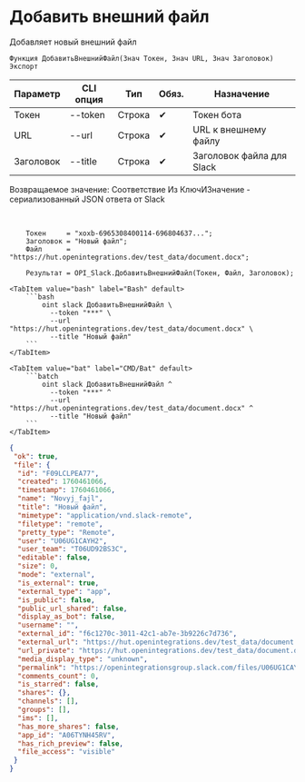 ﻿---
sidebar_position: 3
description: Добавить внешний файл и другие функции для работы с Slack в Открытом пакете интеграций - бесплатной open-source библиотеке интеграций для 1С:Предприятие 8, OneScript и CLI
keywords: [1C, 1С, 1С:Предприятие, 1С:Предприятие 8.3, API, Интеграция, Сервисы, Обмен, OneScript, CLI, Slack]
---


# Добавить внешний файл
 Добавляет новый внешний файл



`Функция ДобавитьВнешнийФайл(Знач Токен, Знач URL, Знач Заголовок) Экспорт`

  | Параметр | CLI опция | Тип | Обяз. | Назначение |
  |-|-|-|-|-|
  | Токен | --token | Строка | &#x2714; | Токен бота |
  | URL | --url | Строка | &#x2714; | URL к внешнему файлу |
  | Заголовок | --title | Строка | &#x2714; | Заголовок файла для Slack |

  
  Возвращаемое значение:   Соответствие Из КлючИЗначение - сериализованный JSON ответа от Slack

<br/>



```bsl title="Пример использования для 1С:Предприятие/OneScript"
    Токен     = "xoxb-6965308400114-696804637...";
    Заголовок = "Новый файл";
    Файл      = "https://hut.openintegrations.dev/test_data/document.docx";

    Результат = OPI_Slack.ДобавитьВнешнийФайл(Токен, Файл, Заголовок);
```
    

 <Tabs>
  
    <TabItem value="bash" label="Bash" default>
        ```bash
            oint slack ДобавитьВнешнийФайл \
              --token "***" \
              --url "https://hut.openintegrations.dev/test_data/document.docx" \
              --title "Новый файл"
        ```
    </TabItem>
  
    <TabItem value="bat" label="CMD/Bat" default>
        ```batch
            oint slack ДобавитьВнешнийФайл ^
              --token "***" ^
              --url "https://hut.openintegrations.dev/test_data/document.docx" ^
              --title "Новый файл"
        ```
    </TabItem>
</Tabs>


```json title="Результат"
{
 "ok": true,
 "file": {
  "id": "F09LCLPEA77",
  "created": 1760461066,
  "timestamp": 1760461066,
  "name": "Novyj_fajl",
  "title": "Новый файл",
  "mimetype": "application/vnd.slack-remote",
  "filetype": "remote",
  "pretty_type": "Remote",
  "user": "U06UG1CAYH2",
  "user_team": "T06UD92BS3C",
  "editable": false,
  "size": 0,
  "mode": "external",
  "is_external": true,
  "external_type": "app",
  "is_public": false,
  "public_url_shared": false,
  "display_as_bot": false,
  "username": "",
  "external_id": "f6c1270c-3011-42c1-ab7e-3b9226c7d736",
  "external_url": "https://hut.openintegrations.dev/test_data/document.docx",
  "url_private": "https://hut.openintegrations.dev/test_data/document.docx",
  "media_display_type": "unknown",
  "permalink": "https://openintegrationsgroup.slack.com/files/U06UG1CAYH2/F09LCLPEA77/novyj_fajl",
  "comments_count": 0,
  "is_starred": false,
  "shares": {},
  "channels": [],
  "groups": [],
  "ims": [],
  "has_more_shares": false,
  "app_id": "A06TYNH45RV",
  "has_rich_preview": false,
  "file_access": "visible"
 }
}
```

